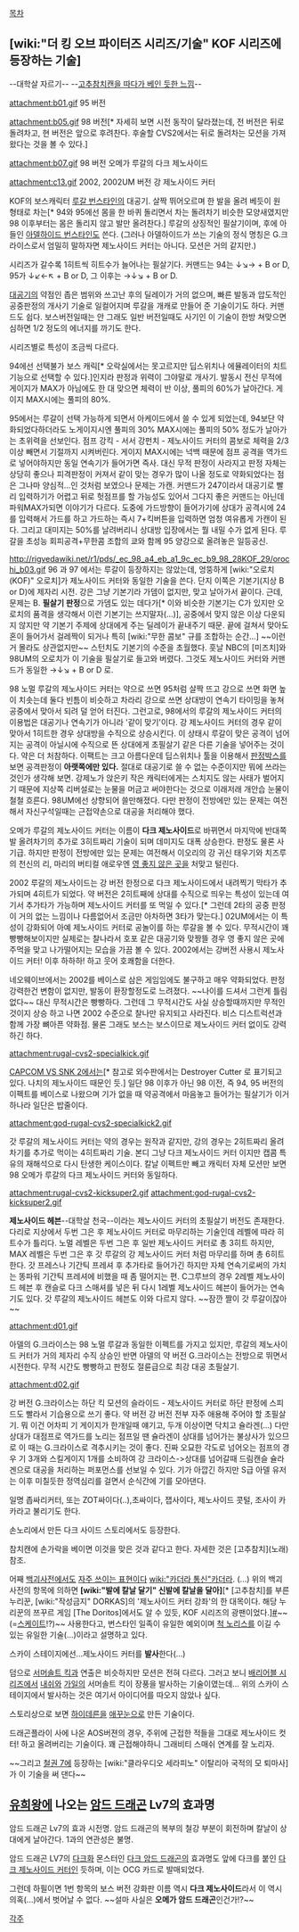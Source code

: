 [[목차]]

== [wiki:"더 킹 오브 파이터즈 시리즈/기술" KOF 시리즈에 등장하는 기술] ==

--대학살 자르기--
--[[고추참치|고추참치캔을 따다가 베인 듯한 느낌]]--

attachment:b01.gif
95 버전

attachment:b05.gif
98 버전[* 자세히 보면 시전 동작이 달라졌는데, 전 버전은 뒤로 돌려차고, 현 버전은 앞으로 후려찬다. 후술할 CVS2에서는 뒤로 돌려차는 모션을 가져왔다는 것을 볼 수 있다.]

attachment:b07.gif
98 버전 오메가 루갈의 다크 제노사이드

attachment:c13.gif
2002, 2002UM 버전 강 제노사이드 커터


KOF의 보스캐릭터 [[루갈 번스타인]]의 대공기. 살짝 뛰어오르며 한 발을 올려 베듯이 원 형태로 차는[* 94와 95에선 몸을 한 바퀴 돌리면서 차는 돌려차기 비슷한 모양새였지만 98 이후부터는 몸은 돌리지 않고 발만 올려찬다.] 루갈의 상징적인 필살기이며, 후에 아들인 [[아델하이드 번스타인]]도 쓴다. (그러나 아델하이드가 쓰는 기술의 정식 명칭은 G.크라이스로서 엄밀히 말하자면 제노사이드 커터는 아니다. 모션은 거의 같지만.)

시리즈가 갈수록 1히트씩 히트수가 늘어나는 필살기다. 커맨드는 94는 ↓↘→ + B or D, 95가 ↓↙←↖ + B or D, 그 이후는 →↓↘ + B or D. 

[[대공기]]의 약점인 좁은 범위와 쓰고난 후의 딜레이가 거의 없으며, 빠른 발동과 압도적인 공중판정의 개사기 기술로 일컬어지며 루갈을 개캐로 만들어 준 기술이기도 하다. 커맨드도 쉽다. 보스버전일때는 안 그래도 일반 버전일때도 사기인 이 기술이 한방 쳐맞으면 심하면 1/2 정도의 에너지를 까기도 한다.

시리즈별로 특성이 조금씩 다르다.

94에선 선택불가 보스 캐릭[* 오락실에서는 못고르지만 딥스위치나 에뮬레이터의 치트 기능으로 선택할 수 있다.]인지라 판정과 위력이 그야말로 개사기. 발동시 전신 무적에 게이지가 MAX가 아님에도 한 대 맞으면 체력이 반 이상, 풀피의 60%가 날아간다. 게이지 MAX시에는 풀피의 80%.

95에서는 루갈이 선택 가능하게 되면서 아케이드에서 쓸 수 있게 되었는데, 94보단 약화되었다하더라도 노게이지시엔 풀피의 30% MAX시에는 풀피의 50% 정도가 날아가는 초위력을 선보인다. 점프 강킥 - 서서 강펀치 - 제노사이드 커터의 콤보로 체력을 2/3 이상 빼면서 기절까지 시켜버린다. 게이지 MAX시에는 넉백 때문에 점프 공격을 역가드로 넣어야하지만 동일 연속기가 들어가면 즉사. 대신 무적 판정이 사라지고 판정 자체는 상당히 좋으나 피격판정이 커져서 같이 맞는 경우가 많이 나올 정도로 약화되었다는 점은 그나마 양심적...인 것처럼 보였으나 문제는 가캔. 커맨드가 247이라서 대공기로 빨리 입력하기가 어렵고 뒤로 헛점프를 할 가능성도 있어서 그다지 좋은 커맨드는 아닌데 파워MAX가되면 이야기가 다르다. 도중에 가드방향이 들어가기에 상대가 공격시에 24를 입력해서 가드를 하고 가드하는 즉시 7+킥버튼을 입력하면 엄청 여유롭게 가캔이 된다. 그리고 대미지는 50%를 날려버리니 상대방 입장에서는 뭘 내밀 수가 없게 된다. 루갈을 초성능 회피공격+무한콤 조합의 쿄와 함께 95 양강으로 올려놓은 일등공신.

http://rigvedawiki.net/r1/pds/_ec_98_a4_eb_a1_9c_ec_b9_98_28KOF_29/orochi_b03.gif
96 과 97 에서는 루갈이 등장하지는 않았는데, 엉뚱하게 [wiki:"오로치(KOF)" 오로치]가 제노사이드 커터와 동일한 기술을 쓴다. 단지 이쪽은 기본기(지상 B or D)에 제자리 시전. 강은 그냥 기본기라 가뎀이 없지만, 맞고 날아가서 끝이다. 근데, 문제는 B. '''필살기 판정'''으로 가뎀도 있는 데다가[* 이와 비슷한 기본기는 C가 있지만 오로치의 품격을 생각해서 이런 기본기는 쓰지말자(...)], 공중에서 맞지 않은 이상 다운되지 않지만 약 기본기 주제에 상대에게 주는 딜레이가 끝내주기 때문. 끝에 걸쳐서 맞아도 혼이 들어가서 걸레짝이 되거나 특히 [wiki:"무한 콤보" 규를 조합하는 순간...] ~~이런 거 몰라도 상관없지만~~ 스턴치도 기본기의 수준을 초월했다. 훗날 NBC의 [미즈치]와 98UM의 오로치가 이 기술을 필살기로 들고와 버렸다. 그것도 제노사이드 커터와 커맨드가 동일한 →↓↘ + B or D 로. 

98 노멀 루갈의 제노사이드 커터는 약으로 쓰면 95처럼 살짝 뜨고 강으로 쓰면 화면 높이 치솟는데 둘다 빈틈이 비슷하고 차라리 강으로 쓰면 상대방이 연속기 타이밍을 놓쳐 공중에서 맞아서 되려 덜 얻어 터진다. 그런고로, 98에서의 루갈의 제노사이드 커터의 이용법은 대공기나 연속기가 아니라 '같이 맞기'이다. 강 제노사이드 커터의 경우 같이 맞아서 1히트한 경우 상대방을 수직으로 상승시킨다. 이 상태시 루갈이 맞은 공격이 넘어지는 공격이 아닐시에 수직으로 뜬 상대에게 초필살기 같은 다른 기술을 넣어주는 것이다. 약은 더 처참하다. 이팩트는 크고 아름다운데 딥스위치나 툴을 이용해서 [[판정박스]]를 보면 공격판정이 '''아랫쪽에만 있다.''' 절대로 대공기로 쓸 수 없는 수준이지만 뭐에 쓰라는 것인가 생각해 보면. 강제노가 앉은키 작은 캐릭터에게는 스치지도 않는 사태가 벌어지기 때문에 지상쪽 리버설로는 눈물을 머금고 써야한다는 것으로 이래저래 개안습 눈물이 철철 흐른다. 98UM에선 상향되어 쓸만해졌다. 다만 판정이 전방에만 있는 문제는 여전해서 자신구석일때는 근접약손으로 대공을 처리해야 했다.

오메가 루갈의 제노사이드 커터는 이름이 '''다크 제노사이드'''로 바뀌면서 마지막에 반대쪽 발 올려차기의 추가로 3히트짜리 기술이 되며 데미지도 대폭 상승한다. 판정도 물론 사기급. 하지만 판정이 전방에만 있는 문제는 여전해서 이오리의 강 귀신 태우기와 치즈루의 천신의 리, 마리의 버티컬 애로우엔 [[영 좋지 않은 곳]]을 처맞고 털린다.

2002 루갈의 제노사이드는 강 버전 한정으로 다크 제노사이드에서 내려찍기 막타가 추가되며 4히트가 되었다. 약 버전은 2히트째에 상대를 수직으로 띄우는 특성이 있는데 여기서 추가타가 가능하며 제노사이드 커터를 또 먹일 수 있다.[* 그런데 2타의 공중 판정이 거의 없는 느낌이나 다름없어서 조금만 아차하면 3타가 맞는다.] 02UM에서는 이 특성이 강화되어 아예 제노사이드 커터로 공놀이를 하는 루갈을 볼 수 있다. 무적시간이 꽤 빵빵해보이지만 실제로는 찰나라서 호포 같은 대공기와 맞짱뜰 경우 영 좋지 않은 곳에 주먹을 맞고 나가떨어지는 모습을 가끔 볼 수 있다. 2002에서는 강버전 사용시 제노사이드 커터! 이후 하하하! 하고 웃어 호쾌함을 더한다.

네오웨이브에서는 2002를 베이스로 삼은 게임임에도 불구하고 매우 약화되었다. 판정 강력한건 변함이 없지만, 발동이 환장할정도로 느려졌다. ~~나이를 드셔서 그런게 틀림없다~~ 대신 무적시간은 빵빵하다. 그런데 그 무적시간도 사실 상승할때까지만 무적인것이지 상승 하고 나면 2002 수준으로 찰나만 유지되고 사라진다. 비스 디스트럭션과 함께 가장 뼈아픈 약화점. 물론 그래도 보스는 보스이므로 제노사이드 커터 없이도 강력하긴 하다.

attachment:rugal-cvs2-specialkick.gif

[[CAPCOM VS SNK 2]]에서는[* 참고로 외수판에서는 Destroyer Cutter 로 표기되고 있다. 나치의 제노사이드 때문인 듯.] 일단 98 이후가 아닌 98 이전, 즉 94, 95 버전의 이펙트를 베이스로 나왔으며 기가 없을 때 약공격에서 마음놓고 들어가는 필살기가 이거 하나라 일단은 밥줄이다.

attachment:god-rugal-cvs2-specialkick2.gif

갓 루갈의 제노사이드 커터는 약의 경우는 원작과 같지만, 강의 경우는 2히트짜리 올려차기를 추가로 먹이는 4히트짜리 기술. 본디 그냥 다크 제노사이드 커터 이지만 캡콤 특유의 재해석으로 다시 탄생한 케이스이다. 칼날 이펙트만 빼고 캐릭터 자체 모션만 보면 98 오메가 루갈의 다크 제노사이드 커터와 동일하다.

attachment:rugal-cvs2-kicksuper2.gif
attachment:god-rugal-cvs2-kicksuper2.gif

'''제노사이드 헤븐'''--대학살 천국--이라는 제노사이드 커터의 초필살기 버전도 존재한다. 다리로 지상에서 두번 그은 후 제노사이드 커터로 마무리하는 기술인데 레벨에 따라 히트수가 틀리다. 노멀 레벨은 두번 그은 후 일반 제노사이드 커터로 총 3히트 하지만, MAX 레벨은 두번 그은 후 갓 루갈의 강 제노사이드 커터 처럼 마무리를 하며 총 6히트 한다. 갓 프레스나 기간틱 프레셔 후 추가타로 들어가긴 하지만 자체 연속기로써의 가치는 똥파워 기간틱 프레셔에 비했을 때 좀 떨어지는 편. C그루브의 경우 2레벨 제노사이드 헤븐 후 캔슬로 다크 스매셔를 넣은 뒤 다시 1레벨 제노사이드 헤븐이 들어가는 연속기도 있다. 갓 루갈의 제노사이드 헤븐도 이와 다르지 않다. ~~잠깐 짤이 갓 루갈이잖아~~

attachment:d01.gif

아델의 G.크라이스는 98 노멀 루갈과 동일한 이펙트를 가지고 있지만, 루갈의 제노사이드 커터가 거의 제자리 수직 상승인 반면 아델의 약 버전 G.크라이스는 전방으로 뛰면서 시전한다. 무적 시간도 빵빵하고 판정도 절륜급으로 최강 대공 초필살기.

attachment:d02.gif

강 버전 G.크라이스는 하단 킥 모션의 슬라이드 - 제노사이드 커터로 하단 판정에 스피드도 빨라서 기습용으로 쓰기 좋다. 약 버전 강 버전 전부 자주 애용해 주어야 할 초필살기. 뭐 이건 어차피 기 게이지가 한개일때 얘기고, 두개 이상이면 닥치고 슐라겐(...) 다만 상대가 대점프로 역가드를 노리는 점프일 땐 슐라겐이 상대를 넘어가는 불상사가 있으므로 이 때는 G.크라이스로 격추시키는 것이 좋다. 진짜 오묘한 각도로 넘어오는 점프의 경우 기 3개와 스킬게이지 1개를 소비하여 강 크라이스->상대를 넘어갈때 드림캔슬 슐라겐으로 대공을 처리하는 퍼포먼스를 선보일 수 있다. 기가 아깝긴 하지만 S급 아델 유저는 이후 미칠듯한 정역심리를 걸면서 순식간에 기를 모아댄다. 

일명 좁싸리커터, 또는 ZOT싸이다(..),초싸이다, 잽사이다, 제노사이드 콧털, 조사이 카카라고 불리기도 한다. 

손노리에서 만든 다크 사이드 스토리에서도 등장한다.

참치캔에 손가락을 베이면 이것을 맞은 것과 같다고 한다. 자세한 것은 [고추참치](노래) 참조.

어째 [[백괴사전]]에서도 [http://ko.uncyclopedia.info/wiki/%EC%A0%9C%EB%85%B8%EC%82%AC%EC%9D%B4%EB%93%9C_%EC%BB%A4%ED%84%B0 자주 쓰이는 표현이다] [[wiki:"카더라 통신"카더라]]. (...)
위의 백괴사전의 항목에 의하면 '''[wiki:"발에 칼날 달기" 신발에 칼날을 달아]'''[* [고추참치]를 부른 누리꾼, [wiki:"작성금지" DORKAS]의 '제노사이드 커터 강좌'의 한 대목이다. 해당 누리꾼의 쯔꾸르 게임 [The Doritos]에서도 알 수 있듯, KOF 시리즈의 광팬이었다.][http://cluster1.cafe.daum.net/_c21_/bbs_search_read?grpid=30lB&fldid=1LjP&datanum=32522&contentval&docid=30lB1LjP3252220100820010337 #]~~(=[[스케이트]]!?)~~ 사용한다고, 번스타인 일족이 유일한 예외이며 [[척 노리스]]를 이길 수 있는 유일한 기술(...)이라고 설명하고 있다.

스카이 스테이지에선...제노사이드 커터를 '''발사'''한다(...)

덤으로 [[서머솔트 킥]]과 연출은 비슷하지만 모션은 전혀 다르다. 그러고 보니 [[배리어블 시리즈]]에서 [[내쉬]]와 [[가일]]의 서머솔트 킥이 장풍을 발사하는 기술이였는데... 위의 스카이 스테이지에서 발사하는 것은 여기서 아이디어를 따오지 않았나 싶다. 

스토리상으로 보면 [[하이데른]]을 [[애꾸눈]]으로 만든 기술이다.

드래곤플라이 사에 나온 AOS버젼의 경우, 주위에 근접한 적들을 그대로 제노사이드 컷터! 하고 올려버리는 기술이다. 꽤 근접해야하니 그래비티 스매쉬 연계를 잘 노리자.

~~그리고 [[철권 7]]에 등장하는 [wiki:"클라우디오 세라피노" 이탈리아 국적의 모 퇴마사]가 이 기술을 써 댄다~~

== [[유희왕]]에 나오는 [[암드 드래곤]] Lv7의 효과명 ==
암드 드래곤 Lv7의 효과 시전명. 암드 드래곤의 복부의 철강 부분이 회전하며 칼날이 상대에게 날아간다. 1과의 연관성은 불명.

암드 드래곤 LV7의 [[다크화]] 몬스터인 [[다크 암드 드래곤]]의 효과명도 앞에 다크를 붙인 [[다크 제노사이드 커터]]인 듯하며, 이는 OCG 카드로 발매되었다.

그런데 하필이면 1번 항목의 보스 버전 강화판 이름 역시 '''다크 제노사이드'''라서 이 역시 의혹(...)에서 벗어날 수 없다. ~~설마 사실은 '''오메가 암드 드래곤'''인건가!?~~

[[각주]]
